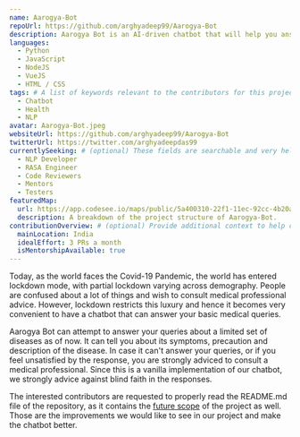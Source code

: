 ```yaml
---
name: Aarogya-Bot
repoUrl: https://github.com/arghyadeep99/Aarogya-Bot
description: Aarogya Bot is an AI-driven chatbot that will help you answer your basic medical queries, amidst the Covid-19 pandemic, where moving out to consult a doctor isn't a luxury anymore. The chatbot can respond to your medical queries only to the best of its knowledge graph base.
languages:
  - Python
  - JavaScript
  - NodeJS
  - VueJS
  - HTML / CSS
tags: # A list of keywords relevant to the contributors for this project
  - Chatbot
  - Health
  - NLP
avatar: Aarogya-Bot.jpeg
websiteUrl: https://github.com/arghyadeep99/Aarogya-Bot
twitterUrl: https://twitter.com/arghyadeepdas99
currentlySeeking: # (optional) These fields are searchable and very helpful for contributors to match well with your project
  - NLP Developer
  - RASA Engineer
  - Code Reviewers
  - Mentors
  - Testers
featuredMap:
  url: https://app.codesee.io/maps/public/5a400310-22f1-11ec-92cc-4b20a07d58d9
  description: A breakdown of the project structure of Aarogya-Bot.
contributionOverview: # (optional) Provide additional context to help contributors match well with your project
  mainLocation: India
  idealEffort: 3 PRs a month
  isMentorshipAvailable: true
---
```


<Overview>

Today, as the world faces the Covid-19 Pandemic, the world has entered lockdown mode, with partial lockdown varying across demography. People are confused about a lot of things and wish to consult medical professional advice. However, lockdown restricts this luxury and hence it becomes very convenient to have a chatbot that can answer your basic medical queries.

Aarogya Bot can attempt to answer your queries about a limited set of diseases as of now. It can tell you about its symptoms, precaution and description of the disease. In case it can't answer your queries, or if you feel unsatisfied by the response, you are strongly adviced to consult a medical professional. Since this is a vanilla implementation of our chatbot, we strongly advice against blind faith in the responses.

</Overview>

<Contributing>
The interested contributors are requested to properly read the README.md file of the repository, as it contains the <a target="_blank" href="https://github.com/arghyadeep99/Aarogya-Bot#future-scope-of-this-project">future scope</a> of the project as well. Those are the improvements we would like to see in our project and make the chatbot better.
</Contributing>